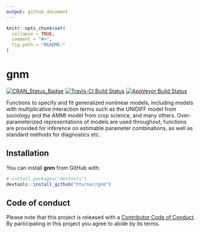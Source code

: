 ```yaml
---
output: github_document
---
```


<!-- README.md is generated from README.Rmd. Please edit that file -->

```r
knitr::opts_chunk$set(
  collapse = TRUE,
  comment = "#>",
  fig.path = "README-"
)
```

# gnm

[![CRAN_Status_Badge](http://www.r-pkg.org/badges/version/gnm)](https://cran.r-project.org/package=gnm)
[![Travis-CI Build Status](https://travis-ci.org/hturner/gnm.svg?branch=master)](https://travis-ci.org/hturner/gnm)
[![AppVeyor Build Status](https://ci.appveyor.com/api/projects/status/github/hturner/gnm?branch=master&svg=true)](https://ci.appveyor.com/project/hturner/gnm)

Functions to specify and fit generalized nonlinear models, including models with
multiplicative interaction terms such as the UNIDIFF model from sociology and 
the AMMI model from crop science, and many others.  Over-parameterized 
representations of models are used throughout; functions are provided for 
inference on estimable parameter combinations, as well as standard methods for 
diagnostics etc.

## Installation

You can install **gnm** from GitHub with:

```r
# install.packages("devtools")
devtools::install_github("hturner/gnm")
```

## Code of conduct

Please note that this project is released with a 
[Contributor Code of Conduct](https://github.com/hturner/gnm/blob/master/CONDUCT.md). By participating in this project you 
agree to abide by its terms.